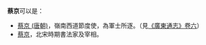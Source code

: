 '''蔡京'''可以是：
* [[蔡京_(唐朝)|蔡京 (唐朝)]]，嶺南西道節度使，為軍士所逐。（見[http://archive.org/stream/06041825.cn#page/n64/mode/2up 《廣東通志》卷六]）
* [[蔡京|蔡京]]，北宋時期書法家及宰相。

{{disambig}}